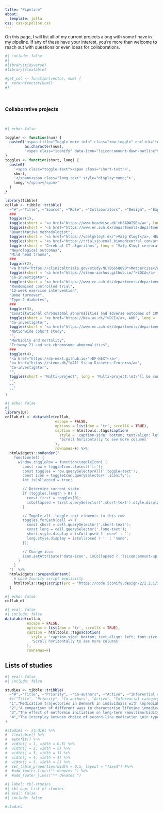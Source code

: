 ```yaml
---
title: "Pipeline"
about:
  template: jolla
css: css/pipeline.css
---
```


On this page, I will list all of my current projects along with some I have in my pipeline. If any of these have your interest, you're more than welcome to reach out with questions or even ideas for collaborations.

```r
#| include: false
#| 
#library(tidyverse)
#library(flextable)

#get_col <- function(vector, num) {
#  return(vector[num])
#}
```
\  
\  

### Collaborative projects
\
<!-- Create table -->
```r
#| echo: false

toggler <- function(num) {
  paste0('<span title="Toggle more info" class="row-toggle" onclick="toggleRow(this)">',
         as.character(num),
         '<span class="iconify" data-icon="lsicon:amount-down-outline"></span></span>')
}
toggles <- function(short, long) {
  paste0(
    '<span class="toggle-text"><span class="short-text">',
    short,
    '</span><span class="long-text" style="display:none;">',
    long,'</span></span>'
  )
}

library(tibble)
collab <- tibble::tribble(
  ~"#",~"Title", ~"Source", ~"Role", ~"Collaborators", ~"Design", ~"Exposure", ~"Outcome", ~"Population",
  ###
  toggler(1),
  toggles(short = '<a href="https://www.headwise.dk">HEADWISE</a>', long = '<a href="https://www.headwise.dk">HEADWISE</a>: Head trauma Evaluation Algorithm for Deploying Warranted Imaging Safely and Efficiently'),
  toggles(short = '<a href="https://www.en.auh.dk/departments/department-of-radiology/">Radiology, AUH</a>', long = '<a href="https://www.en.auh.dk/departments/department-of-radiology/">Dept. of Radiology</a>, Aarhus University Hospital'),
  "Quantitative methodologist", 
  toggles(short = '<a href="https://vaelgklogt.dk/">Vælg Klogt</a>, HEADWISE Consortium', long = '<a href="https://vaelgklogt.dk/">Vælg Klogt (Choosing Wisely)</a>, HEADWISE Consortium'),
  toggles(short = '<a href="https://trialsjournal.biomedcentral.com/articles/10.1186/s13063-017-1783-0">SW-cRCT</a>', long = '<a href="https://trialsjournal.biomedcentral.com/articles/10.1186/s13063-017-1783-0">Stepped-wedge cluster-randomised controlled trial</a>'),
  toggles(short = 'Cerebral CT algorithms', long = "Vælg Klogt cerebral CT-scan algorithm vs. current national guidelines"), 
  "Neurological outcomes", 
  "Mild head trauma",
  ###
  toggler(2),
  '<a href="https://clinicaltrials.gov/study/NCT06668090">Metcercise</a>', 
  toggles(short = '<a href="https://steno-aarhus.github.io/">SDCA</a>', long = '<a href="https://steno-aarhus.github.io/">Steno Diabetes Center Aarhus</a>, Aarhus University Hospital'),
  'Co-investigator', 
  toggles(short = '<a href="https://www.en.auh.dk/departments/department-of-endocrinology-and-internal-medicine/">Endocrinology</a>, AUH & <a href="https://stenodiabetescenter.rn.dk/Service/English">SDCN</a>', long = '<a href="https://www.en.auh.dk/departments/department-of-endocrinology-and-internal-medicine/">Dept. of Endocrinology and Internal Medicine</a>, \nAarhus University Hospital &\n<a href="https://stenodiabetescenter.rn.dk/Service/English">Steno Diabetes Center North Denmark</a>'),
  "Randomised controlled trial", 
  "12-week exercise intervention", 
  "Bone turnover", 
  "Type 2 diabetes",
  ###
  toggler(3), 
  "Constitutional chromosomal abnormalities and adverse outcomes of COVID-19", 
  toggles(short = '<a href="https://kea.au.dk/">DCE</a>, AUH', long = '<a href="https://kea.au.dk/">Dept. of Clinical Epidemiology</a>,\nAarhus University Hospital'), 
  "Co-investigator", 
  toggles(short = '<a href="https://www.en.auh.dk/departments/department-of-clinical-genetics/">DCG</a> & <a href="https://www.en.auh.dk/departments/department-of-endocrinology-and-internal-medicine/">Endocrinology</a>, AUH', long = '<a href="https://www.en.auh.dk/departments/department-of-clinical-genetics/">Dept. of Clinical Genetics</a> &\n<a href="https://www.en.auh.dk/departments/department-of-endocrinology-and-internal-medicine/">Dept. of Endocrinology and Internal Medicine</a>, \nAarhus University Hospital'),
  "Nationwide cohort study", 
  "", 
  "Morbidity and mortality", 
  "Trisomy-21 and sex-chromosome abnormalities",
  ###
  toggler(4),
  '<a href="https://dp-next.github.io/">DP-NEXT</a>',
  '<a href="https://steno.dk/">All Steno Diabetes Centers</a>',
  "Co-investigator",
  "",
  toggles(short = "Multi-project", long = 'Multi-project:\nI\'ll be contributing to <a href="https://dp-next.github.io/wp2.html">Work Package 2</a>; diabetes prediction for the future'),
  "",
  "",
  ""
) 
```

<!-- Print table -->
```r
#| echo: false
#| 
library(DT)
collab_dt <- datatable(collab, 
                       escape = FALSE, 
                       options = list(dom = 'tr', scrollX = TRUE), 
                       caption = htmltools::tags$caption(
                         style = 'caption-side: bottom; text-align: left; font-size: 0.9em;',
                         'Scroll horizontally to see more columns'
                       ),
                       rownames=F) %>%
  htmlwidgets::onRender("
    function(el) {
      window.toggleRow = function(toggleIcon) {
        const row = toggleIcon.closest('tr');
        const toggles = row.querySelectorAll('.toggle-text');
        const icon = toggleIcon.querySelector('.iconify');
        let isCollapsed = true;

        // Determine current state
        if (toggles.length > 0) {
          const first = toggles[0];
          isCollapsed = first.querySelector('.short-text').style.display !== 'none';
        }

        // Toggle all .toggle-text elements in this row
        toggles.forEach(cell => {
          const short = cell.querySelector('.short-text');
          const long = cell.querySelector('.long-text');
          short.style.display = isCollapsed ? 'none' : '';
          long.style.display = isCollapsed ? '' : 'none';
        });

        // Change icon
        icon.setAttribute('data-icon', isCollapsed ? 'lsicon:amount-up-outline' : 'lsicon:amount-down-outline');
      }
    }
  ")  %>%
  htmlwidgets::prependContent(
    # Load Iconify script explicitly
    htmltools::tags$script(src = "https://code.iconify.design/2/2.2.1/iconify.min.js")
  )
```

::: {.scrollable-table}
```r
#| echo: false
collab_dt
```
:::


<!-- test af extra tabeller --> 
::: {.scrollable-table}
```r
#| eval: false
#| include: false
datatable(collab, 
          escape = FALSE, 
          options = list(dom = 'tr', scrollX = TRUE), 
          caption = htmltools::tags$caption(
            style = 'caption-side: bottom; text-align: left; font-size: 0.9em;',
            'Scroll horizontally to see more columns'
          ),
          rownames=F)
```
:::




## Lists of studies {.scrollable}
```r
#| eval: false
#| include: false

studies <- tibble::tribble(
  ~"#",~"Title", ~"Priority", ~"Co-authors", ~"Active", ~"Inferential category", ~"Study design", ~"Population", ~"Exposure", ~"Outcome", ~"Statistical analysis",
  #c("Title", "Priority", "Co-authors", "Active", "Inferential category", "Study design", "Popoulation", "Exposure", "Outcome", "Statistical analysis"),
  "1","Medication trajectories in Denmark in individuals with \nprediabetes and type 2 diabetes mellitus compared to \nthe background population between 2000 and 20xx", "High", "Daniel Witte, Henrik Støvring", "Inactive", "Descriptive", "Cohort", "All individuals alive after Jan 1st 2000", "Subgroups: \nDiabetes (), \npre-diabetes (≥1 HbA1c ≥ 42, \nand non-DM", "Changes in medication", "Simple summary statistics, plotting",
  "2","A comparison of different ways to characterise lifetime \nmedication use for the optimal prediction of changes in \nHbA1c and clinical outcomes in type 2 diabetes mellitus", "Medium", "Daniel Witte, Henrik Støvring, \nAdam Hulman, Anders Isaksen", "Inactive", "Prediction", "Cohort", "All individuals alive after Jan 1st 2000", "Subgroups: \nDiabetes (), \npre-diabetes (≥1 HbA1c ≥ 42, \nand non-DM", "1) Changes in HbA1c, \n2) Death (5-year and 10-year mortality), \n3) Cardiovascular outcome, \n4) Causes of death", "1) Cumulative mortality rates \n(Logistic regression, (zero-inflated) Poisson, \n(zero-inflated) negative Binomial, \nAalen's additive regression, Cox proportional hazards regression), \n2) time-to-event (Cox proportional hazards, \naccelerated failure time model), \n3) frailty model / repeated measures model, \n4) superlearner",
  "3","The effect of metformin initiation on long-term \nmultimorbidity outcomes", "Low", "Daniel Witte, Jie Zhang", "Inactive", "Descriptive + cuasal", "Cohort", "Individuals with type 2 diabetes mellitus \nalive after Jan 1st 2000", "Metformin intiation as a first-line medication \n(vs. non-initiation)", "1) Full multimorbidity trajectories summarized as \nmean and median multimorbidity values at each timepoint (+ variance), \nmean time to each increase, \n2) changes in medication trajectories at major multimorbidity time points", "Clone-censor-weighting to account for immortal time, \ninverse probability of treatment weighting with \nstandardized morbidity ratio weights (for the ATT), \nsimple summary measures for the outcome",
  "4","The interplay between choice of second-line medication \nin type 2 diabetes mellitus and multimorbidity", "Low", "Daniel Witte, Jie Zhang", "Inactive", "Descriptive + cuasal", "Cohort", "Individuals with type 2 diabetes mellitus \nalive after Jan 1st 2000", "Initiation of SGLT-2 inhibitors, \nGLP1 receptor agonists, \nDPP-IV inhibitors and \nsulfonylureas as add-on treatments to metformin", "1) Full multimorbidity trajectories summarized as \nmean and median multimorbidity values at each timepoint (+ variance), \nmean time to each increase, \n2) changes in medication trajectories at major multimorbidity time points", "Inverse probability of treatment weighting (for the PATE), \nsimple summary measures for the outcome"
)

#studies <- studies %>% 
#  flextable() %>%
#  autofit() %>%
#  width(j = 1, width = 0.5) %>%
#  width(j = 2, width = 5) %>%
#  width(j = 3, width = 1) %>%
#  width(j = 4, width = 4) %>%
#  width(j = 5, width = 2) %>%
#  set_table_properties(width = 0.5, layout = "fixed") #%>%
#  #add_footer_lines("* denotes ") %>%
#  #add_footer_lines("** denotes ")


```

```r
#| label: tbl-studies
#| tbl-cap: List of studies
#| eval: false
#| include: false

#studies
```

